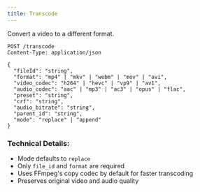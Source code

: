 ```yaml
---
title: Transcode
---
```


Convert a video to a different format.

```http
POST /transcode
Content-Type: application/json

{
  "fileId": "string",
  "format": "mp4" | "mkv" | "webm" | "mov" | "avi",
  "video_codec": "h264" | "hevc" | "vp9" | "av1",
  "audio_codec": "aac" | "mp3" | "ac3" | "opus" | "flac",
  "preset": "string",
  "crf": "string",
  "audio_bitrate": "string",
  "parent_id": "string",
  "mode": "replace" | "append"
}
```

### Technical Details:
- Mode defaults to `replace`
- Only `file_id` and `format` are required
- Uses FFmpeg's copy codec by default for faster transcoding
- Preserves original video and audio quality
